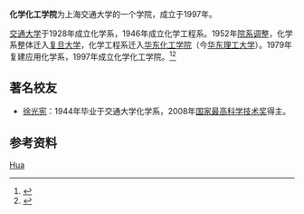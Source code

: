 {{Infobox University Department
 |名称              =化学化工学院
 |其他名称        =School of Chemistry and Chemical Engineering
 |徽标              =
 |徽标说明        =
 |图像名称        =
 |图像大小        =
 |图像说明        =
 |拉丁名称        =
 |隶属              =[[上海交通大学|上海交通大学]]
 |建立时间        =1997年
 |关闭时间        =
 |类型              =学院
 |下属              =
 |主管官员        =
 |主席              =
 |院长              =
 |常务副院长     =[[路庆华|路庆华]]
 |副院长           =[[张勇|张勇]]，[[陈虹锦|陈虹锦]]，[[王曙光|王曙光]]
 |系主任           =
 |所长              =
 |部长              =
 |主任              =
 |党委书记        =[[林江南|林江南]]
 |头衔              =
 |头衔人名        =
 |教师              =
 |员工              =
 |学生              =
 |本科生           =
 |研究生           =
 |博士生           =
 |其他学生        =
 |地址              ={{CHN}}[[上海市|上海市]][[闵行区|闵行区]]
 |国家              =
 |省                 =
 |市                 =
 |坐标              =
 |网址              =[http://scce.sjtu.edu.cn/ scce.sjtu.edu.cn]
 |标志              =
 |脚注              =
}}

'''化学化工学院'''为上海交通大学的一个学院，成立于1997年。

[[交通大学|交通大学]]于1928年成立化学系，1946年成立化学工程系。1952年[[院系调整|院系调整]]，化学系整体迁入[[复旦大学|复旦大学]]，化学工程系迁入[[华东化工学院|华东化工学院]]（今[[华东理工大学|华东理工大学]]）。1979年复建应用化学系，1997年成立化学化工学院。<ref>{{Cite web |url=http://scce.sjtu.edu.cn/index.php?option=com_content&view=article&id=47&Itemid=53 |title=历史沿革 |access-date=2011-08-17 |archive-date=2020-11-03 |archive-url=https://web.archive.org/web/20201103113723/http://scce.sjtu.edu.cn/index.php?option=com_content&view=article&id=47&Itemid=53 }}</ref><ref>{{Cite web |url=http://scce.sjtu.edu.cn/index.php?option=com_content&view=article&id=48&Itemid=54 |title=学院简介 |access-date=2011-08-17 |archive-date=2020-11-03 |archive-url=https://web.archive.org/web/20201103090522/http://scce.sjtu.edu.cn/index.php?option=com_content&view=article&id=48&Itemid=54 }}</ref>

==著名校友==
*[[徐光宪|徐光宪]]：1944年毕业于交通大学化学系，2008年[[国家最高科学技术奖|国家最高科学技术奖]]得主。

==参考资料==
{{reflist}}

{{上海交通大学}}
[[Category:上海交通大学院系|Hua]]